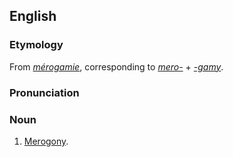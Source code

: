 ==English==
===Etymology===
From {{F.}} ''[[mérogamie]]'', corresponding to ''[[mero-]]'' + ''[[-gamy]]''.

===Pronunciation===
{{IPA|/mɪˈɹɒgəmi/}}

===Noun===
{{en-noun|-}}

# {{biology}} [[merogony|Merogony]].